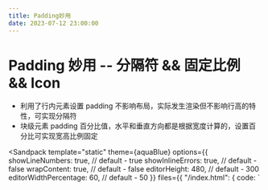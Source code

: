 ```yaml
---
title: Padding妙用
date: 2023-07-12 23:00:00
---
```



# Padding 妙用 -- 分隔符 && 固定比例 && Icon

- 利用了行内元素设置 padding 不影响布局，实际发生渲染但不影响行高的特性，可实现分隔符
- 块级元素 padding 百分比值，水平和垂直方向都是根据宽度计算的，设置百分比可实现宽高比例固定

<Sandpack 
  template="static"
  theme={aquaBlue}
  options={{
    showLineNumbers: true, // default - true
    showInlineErrors: true, // default - false
    wrapContent: true, // default - false
    editorHeight: 480, // default - 300
    editorWidthPercentage: 60, // default - 50
  }}
  files={{
    "/index.html": {
      code: 
        `<!DOCTYPE html>
<html lang="en">
  <head>
    <meta charset="UTF-8" />
    <meta name="viewport" content="width=device-width, initial-scale=1.0" />
    <meta http-equiv="X-UA-Compatible" content="ie=edge" />
    <title>Padding分隔符</title>
    <style type="text/css">
      a + a::before {
        content: '';
        font-size: 0;
        padding: 10px 3px 1px;
        border-left: 1px solid #000;
      }

      .icon-menu {
        display: inline-block;
        width: 140px;
        height: 10px;
        border-top: 10px solid #000;
        border-bottom: 10px solid #000;
        padding: 35px 0;
        background-color: #000;
        background-clip: content-box;
      }
      .icon-menu2 {
        display: inline-block;
        width: 120px;
        height: 20px;
        border-top: 60px double;
        border-bottom: 20px solid;
      }
      .icon-dot {
        display: inline-block;
        width: 100px;
        height: 100px;
        border: 10px solid #000;
        border-radius: 50%;
        padding: 10px;
        background-color: #000;
        background-clip: content-box;
      }

      .box {
        width: 500px;
        height: 500px;
      }
      .box .child {
        width: 100%;
        height: 0;
        padding: 0;
        padding-top: 75%;
        position: relative;
      }
      .box .child img {
        width: 100%;
        height: 100%;
        position: absolute;
        left: 0;
        right: 0;
        margin-top: -75%;
      }

      .box2 {
        width: 100%;
        height: auto;
        aspect-ratio: 16 / 9;
        position: relative;
      }
      .box2 img {
        width: 100%;
        height: 100%;
        position: absolute;
        left: 0;
        right: 0;
      }
    </style>

  </head>
  <body>
    <h3>分隔符</h3>
    <a href="">登陆</a> 
    <a href="">注册</a>

    <h3>Padding Icon</h3>
    <i class="icon-menu"></i>
    <i class="icon-menu2"></i>
    <i class="icon-dot"></i>

    <h3>固定宽高比</h3>
    <h4>IMG1</h4>
    <div class="box">
      <div class="child">
        <img src="https://demo.cssworld.cn/images/4/cover-5-1.jpg" alt="16:9图" />
      </div>
    </div>

    <h4>IMG2</h4>
    <div class="box2">
      <img src="https://demo.cssworld.cn/images/4/cover-5-1.jpg" alt="16:9图" />
    </div>

  </body>
</html>
`
      }

}}
/>
